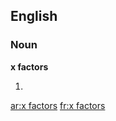 ==English==

===Noun===
'''x factors'''

# {{plural of|[[x factor]]}}

[[ar:x factors]]
[[fr:x factors]]